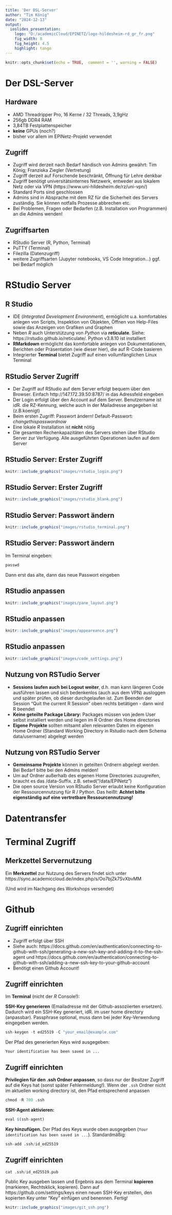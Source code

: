 ```yaml
---
title: 'Der DSL-Server'
author: "Tim König"
date: "2024-12-13"
output:
  ioslides_presentation:
    logo: "D:/academicCloud/EPINETZ/logo-hildesheim-rd_gr_fr.png"
    fig_width: 8
    fig_height: 4.5
    highlight: tango
---
```


<style>
p.caption {
  font-size: 0.6em;
}
</style>


```r
knitr::opts_chunk$set(echo = TRUE,  comment = '', warning = FALSE)
```

# Der DSL-Server

## Hardware

- AMD Threadripper Pro, 16 Kerne / 32 Threads, 3,9gHz
- 256gb DDR4 RAM
- 3,84TB Festplattenspeicher
- **keine** GPUs (noch?)
- bisher vor allem im EPINetz-Projekt verwendet


## Zugriff

- Zugriff wird derzeit nach Bedarf händisch von Admins gewährt: Tim König; Franziska Ziegler (Vertretung)
- Zugriff derzeit auf Forschende beschränkt, Öffnung für Lehre denkbar
- Zugriff benötigt universitätsinternes Netzwerk, entweder aus lokalem Netz oder via VPN (https://www.uni-hildesheim.de/rz/uni-vpn/)
- Standard Ports sind geschlossen
- Admins sind in Absprache mit dem RZ für die Sicherheit des Servers zuständig. Sie können notfalls Prozesse abbrechen etc. 
- Bei Problemen, Fragen oder Bedarfen (z.B. Installation von Programmen) an die Admins wenden!


## Zugriffsarten

- RStudio Server (R, Python, Terminal)
- PuTTY (Terminal)
- Filezilla (Datenzugriff)
- weitere Zugriffsarten (Jupyter notebooks, VS Code Integration...) ggf. bei Bedarf möglich


# RStudio Server

## R Studio
-   IDE (*Integrated Development Environment*), ermöglicht u.a. komfortables anlegen von Scripts, Inspektion von Objekten, Öffnen von Help-Files sowie das Anzeigen von Grafiken und Graphen
-   Neben *R* auch Unterstützung von *Python* via **reticulate**. Siehe: https://rstudio.github.io/reticulate/. Python v3.8.10 ist installiert
-   **RMarkdown** ermöglicht das komfortable anlegen von Dokumentationen, Berichten oder Präsentation (wie dieser hier), die auf R-Code basieren
-   Integrierter **Terminal** bietet Zugriff auf einen vollumfänglichen Linux Terminal


## RStudio Server Zugriff
-   Der Zugriff auf RStudio auf dem Server erfolgt bequem über den Browser. Einfach http://147.172.39.50:8787/ in das Adressfeld eingeben
-   Der Login erfolgt über den Account auf dem Server. Benutzername ist idR. die RZ-Kennung, welche auch in der Mailadresse angegeben ist (z.B.koenigt)
-   Beim ersten Zugriff: Passwort ändern! Default-Passwort: *changethispasswordnow*
-   Eine lokale *R* Installation ist **nicht** nötig
-   Die gesamten Rechenkapazitäten des Servers stehen über RStudio Server zur Verfügung. Alle ausgeführten Operationen laufen auf dem Server


## RStudio Server: Erster Zugriff

```r
knitr::include_graphics("images/rstudio_login.png")
```

## RStudio Server: Erster Zugriff

```r
knitr::include_graphics("images/rstudio_blank.png")
```

## RStudio Server: Passwort ändern

```r
knitr::include_graphics("images/rstudio_terminal.png")
```

## RStudio Server: Passwort ändern

Im Terminal eingeben:
```r
passwd
```

Dann erst das alte, dann das neue Passwort eingeben


## RStudio anpassen
```r
knitr::include_graphics("images/pane_layout.png")
```

## RStudio anpassen
```r
knitr::include_graphics("images/appeareance.png")
```

## RStudio anpassen
```r
knitr::include_graphics("images/code_settings.png")
```


## Nutzung von RSTudio Server

- **Sessions laufen auch bei Logout weiter**, d.h. man kann längeren Code ausführen lassen und sich bedenkenlos (auch aus dem VPN) ausloggen und später prüfen, ob dieser durchgelaufen ist. Zum Beenden der Session "Quit the current R Session" oben rechts betätigen - dann wird R beendet
- **Keine geteilte Package Library:** Packages müssen von jedem User selbst installiert werden und liegen im R Ordner des Home directories
- **Eigene Projekte** sollten mitsamt allen relevanten Daten im eigenen Home Ordner (Standard Working Directory in Rstudio nach dem Schema data/username) abgelegt werden

## Nutzung von RSTudio Server
- **Gemeinsame Projekte** können in geteilten Ordnern abgelegt werden. Bei Bedarf bitte bei den Admins melden!
- Um auf Ordner außerhalb des eigenen Home Directories zuzugreifen, braucht es das /data-Suffix. z.B. setwd("/data/EPINetz")
- Die open source Version von RStudio Server erlaubt keine Konfiguration der Ressourcennutzung für R / Python. Das heißt: **Achtet bitte eigenständig auf eine vertretbare Ressourcennutzung!**


# Datentransfer



# Terminal Zugriff



## Merkzettel Servernutzung

Ein **Merkzettel** zur Nutzung des Servers findet sich unter https://sync.academiccloud.de/index.php/s/Oo7bjZk7SvXbvMM

(Und wird im Nachgang des Workshops versendet)


# Github

## Zugriff einrichten

- Zugriff erfolgt über SSH
- Siehe auch: https://docs.github.com/en/authentication/connecting-to-github-with-ssh/generating-a-new-ssh-key-and-adding-it-to-the-ssh-agent und https://docs.github.com/en/authentication/connecting-to-github-with-ssh/adding-a-new-ssh-key-to-your-github-account
- Benötigt einen Github Account!

## Zugriff einrichten

Im **Terminal** (nicht der *R* Console!):

**SSH-Key generieren** (Emailadresse mit der Github-assoziierten ersetzen). Dadurch wird ein SSH-Key generiert, idR. im user home directory (anpassbar). Passphrase optional, muss dann bei jeder Key-Verwendung eingegeben werden.
```r
ssh-keygen -t ed25519 -C "your_email@example.com"
```

Der Pfad des generierten Keys wird ausgegeben:

`Your identification has been saved in ...`


## Zugriff einrichten

**Privilegien für den .ssh Ordner anpassen**, so dass nur der Besitzer Zugriff auf die Keys hat (sonst später Fehlermeldung!). Wenn der `.ssh` Ordner nicht im aktuellen working directory ist, den Pfad entsprechend anpassen
```r
chmod -R 700 .ssh
```

**SSH-Agent aktivieren:**
```r
eval $(ssh-agent)
```

**Key hinzufügen.** Der Pfad des Keys wurde oben ausgegeben (`Your identification has been saved in ...`). Standardmäßig:
```r
ssh-add .ssh/id_ed25519
```


## Zugriff einrichten

```r
cat .ssh/id_ed25519.pub
```

Public Key ausgeben lassen und Ergebnis aus dem Terminal **kopieren** (markieren, Rechtsklick, kopieren). Dann auf https://github.com/settings/keys einen neuen SSH-Key erstellen, den kopierten Key unter "Key" einfügen und benennen. Fertig!

```r
knitr::include_graphics("images/git_ssh.png")
```